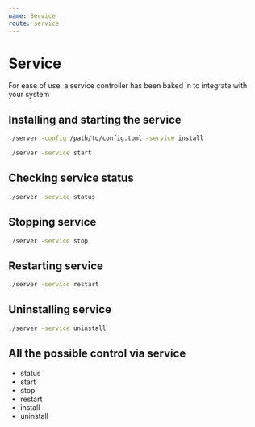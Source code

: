 ```yaml
---
name: Service
route: service
---
```


# Service

For ease of use, a service controller has been baked in to integrate with your system

## Installing and starting the service

```sh
./server -config /path/to/config.toml -service install
```

```sh
./server -service start
```

## Checking service status

```sh
./server -service status
```

## Stopping service

```sh
./server -service stop
```

## Restarting service

```sh
./server -service restart
```

## Uninstalling service

```sh
./server -service uninstall
```

## All the possible control via service 

- status
- start
- stop
- restart
- install
- uninstall
